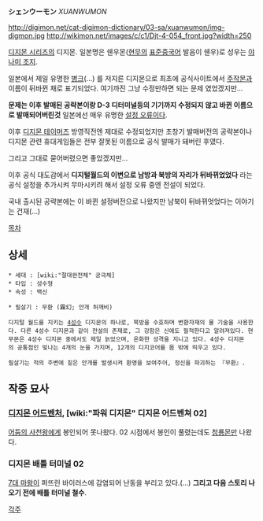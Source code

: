 '''シェンウーモン''' ''XUANWUMON''

http://digimon.net/cat-digimon-dictionary/03-sa/xuanwumon/img-digmon.jpg http://wikimon.net/images/c/c1/Djt-4-054_front.jpg?width=250

[[디지몬 시리즈]]의 디지몬. 일본명은 쉔우몬([[현무]]의 [[표준중국어]] 발음이 쉔우)로 성우는 [[야나미 조지]].

일본에서 제일 유명한 [[병크]](...) 를 저지른 디지몬으로 최초에 공식사이트에서 [[주작몬]]과 이름이 뒤바뀐 채로 표기되었다. 여기까진 그냥 수정만하면 되는 문제 였었겠지만...

'''문제는 이후 발매된 공략본이랑 D-3 디터미널등의 기기까지 수정되지 않고 바뀐 이름으로 발매되어버린것''' 일본에선 매우 유명한 [[설정 오류]]이다. 

이후 [[디지몬 테이머즈]] 방영직전엔 제대로 수정되었지만 초창기 발매버전의 공략본이나 디지몬 관련 휴대게임들은 전부 잘못된 이름으로 공식 발매가 돼버린 후였다.

그리고 그대로 묻어버렸으면 좋았겠지만...

이후 공식 대도감에서 '''디지털월드의 이변으로 남방과 북방의 자리가 뒤바뀌었었다''' 라는 공식 설정을 추가시켜 무마시키려 해서 설정 오류 중엔 전설이 되었다.

국내 출시된 공략본에는 이 바뀐 설정버전으로 나왔지만 남북이 뒤바뀌엇었다는 이야기는 건재(...)

[[목차]]

== 상세 ==
 * 세대 : [wiki:"절대완전체" 궁극체]
 * 타입 : 성수형
 * 속성 : 백신

 * 필살기 : 무환 (霧幻; 안개 허깨비)

 디지털 월드를 지키는 [[4성수]] 디지몬의 하나로, 북방을 수호하며 변환자재의 물 기술을 사용한다. 다른 4성수 디지몬과 같이 전설의 존재로, 그 강함은 신에도 필적한다고 알려져있다. 현무몬은 4성수 디지몬 중에서도 제일 늙었으며, 온화한 성격을 지니고 있다. 4성수 디지몬의 공통점인 빛나는 4개의 눈을 가지며, 12개의 디지코어를 몸 밖에 띄우고 있다.

 필살기는 적의 주변에 짙은 안개를 발생시켜 환영을 보여주어, 정신을 파괴하는 『무환』.

== 작중 묘사 ==
=== [[디지몬 어드벤처]], [wiki:"파워 디지몬" 디지몬 어드벤쳐 02] ===
[[어둠의 사천왕]]에게 봉인되어 못나왔다. 02 시점에서 봉인이 풀렸는데도 [[청룡몬]]만 나왔다.


=== 디지몬 배틀 터미널 02 ===
[[7대 마왕]]이 퍼뜨린 바이러스에 감염되어 난동을 부리고 있다.(...) '''그리고 다음 스토리 나오기 전에 배틀 터미널 철수'''.

[[각주]]
